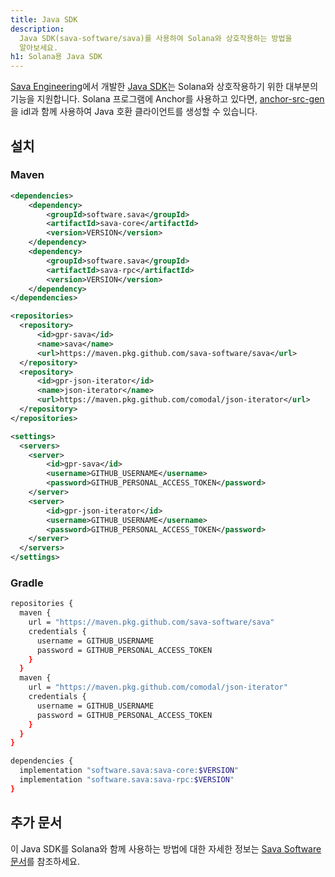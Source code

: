 ```yaml
---
title: Java SDK
description:
  Java SDK(sava-software/sava)를 사용하여 Solana와 상호작용하는 방법을
  알아보세요.
h1: Solana용 Java SDK
---
```


[Sava Engineering](https://sava.engineering/)에서 개발한
[Java SDK](https://sava.software/welcome)는 Solana와 상호작용하기 위한 대부분의
기능을 지원합니다. Solana 프로그램에 Anchor를 사용하고 있다면,
[anchor-src-gen](https://sava.software/utilities/anchor-src-gen)을 idl과 함께
사용하여 Java 호환 클라이언트를 생성할 수 있습니다.

## 설치

### Maven

```xml title="pom.xml"
<dependencies>
    <dependency>
        <groupId>software.sava</groupId>
        <artifactId>sava-core</artifactId>
        <version>VERSION</version>
    </dependency>
    <dependency>
        <groupId>software.sava</groupId>
        <artifactId>sava-rpc</artifactId>
        <version>VERSION</version>
    </dependency>
</dependencies>

<repositories>
  <repository>
      <id>gpr-sava</id>
      <name>sava</name>
      <url>https://maven.pkg.github.com/sava-software/sava</url>
  </repository>
  <repository>
      <id>gpr-json-iterator</id>
      <name>json-iterator</name>
      <url>https://maven.pkg.github.com/comodal/json-iterator</url>
  </repository>
</repositories>
```

```xml title="settings.xml"
<settings>
  <servers>
    <server>
        <id>gpr-sava</id>
        <username>GITHUB_USERNAME</username>
        <password>GITHUB_PERSONAL_ACCESS_TOKEN</password>
    </server>
    <server>
        <id>gpr-json-iterator</id>
        <username>GITHUB_USERNAME</username>
        <password>GITHUB_PERSONAL_ACCESS_TOKEN</password>
    </server>
  </servers>
</settings>
```

### Gradle

```bash title="build.gradle"
repositories {
  maven {
    url = "https://maven.pkg.github.com/sava-software/sava"
    credentials {
      username = GITHUB_USERNAME
      password = GITHUB_PERSONAL_ACCESS_TOKEN
    }
  }
  maven {
    url = "https://maven.pkg.github.com/comodal/json-iterator"
    credentials {
      username = GITHUB_USERNAME
      password = GITHUB_PERSONAL_ACCESS_TOKEN
    }
  }
}

dependencies {
  implementation "software.sava:sava-core:$VERSION"
  implementation "software.sava:sava-rpc:$VERSION"
}
```

## 추가 문서

이 Java SDK를 Solana와 함께 사용하는 방법에 대한 자세한 정보는
[Sava Software 문서](https://sava.software/welcome)를 참조하세요.
